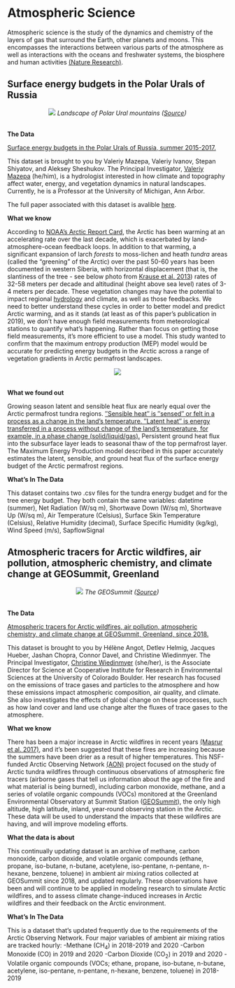 # **Atmospheric Science** {-#atmo}

Atmospheric science is the study of the dynamics and chemistry of the layers of gas that surround the Earth, other planets and moons. This encompasses the interactions between various parts of the atmosphere as well as interactions with the oceans and freshwater systems, the biosphere and human activities [(Nature Research)](https://www.nature.com/subjects/atmospheric-science). 

## Surface energy budgets in the Polar Urals of Russia {-#atmo-section}

<center>
![](images/ural.jpg)
*Landscape of Polar Ural mountains ([Source](https://peakvisor.com/range/ural-mountains.html))*
</center>
<br>
<p>

**The Data**

[Surface energy budgets in the Polar Urals of Russia, summer 2015-2017.](https://arcticdata.io/catalog/view/doi:10.18739/A2C824D80)

This dataset is brought to you by Valeriy Mazepa, Valeriy Ivanov, Stepan Shiyatov, and Aleksey Sheshukov. The Principal Investigator, [Valeriy Mazepa](https://cee.engin.umich.edu/people/valeriy-ivanov/) (he/him), is a hydrologist interested in how climate and topography affect water, energy, and vegetation dynamics in natural landscapes. Currently, he is a Professor at the University of Michigan, Ann Arbor.

The full paper associated with this dataset is avalible [here](https://agupubs.onlinelibrary.wiley.com/doi/abs/10.1029/2019JD030650).

**What we know**

According to [NOAA's Arctic Report Card](https://arctic.noaa.gov/Report-Card/Report-Card-2020/ArtMID/7975/ArticleID/878/Surface-Air-Temperature), the Arctic has been warming at an accelerating rate over the last decade, which is exacerbated by land-atmosphere-ocean feedback loops. In addition to that warming, a significant expansion of larch *forests* to moss-lichen and heath *tundra* areas (called the "greening" of the Arctic) over the past 50-60 years has been documented in western Siberia, with horizontal displacement (that is, the slantiness of the tree - see below photo from [Krause et al. 2013](https://doi.org/10.1016/j.foreco.2013.03.048)) rates of 32-58 meters per decade and altitudinal (height above sea level) rates of 3-4 meters per decade. These vegetation changes may have the potential to impact regional [hydrology](https://www.usgs.gov/special-topic/water-science-school/science/what-hydrology) and climate, as well as those feedbacks. We need to better understand these cycles in order to better model and predict Arctic warming, and as it stands (at least as of this paper's publication in 2019), we don't have enough field measurements from meteorological stations to quantify what's happening. Rather than focus on getting those field measurements, it's more efficient to use a model. This study wanted to confirm that the maximum entropy production (MEP) model would be accurate for predicting energy budgets in the Arctic across a range of vegetation gradients in Arctic permafrost landscapes.

<center>
![](images/horizontaldisplacement.jpg)
</center>
<br>
<p>

**What we found out**

Growing season latent and sensible heat flux are nearly equal over the Arctic permafrost tundra regions. [″Sensible heat″ is ″sensed″ or felt in a process as a change in the land's temperature. ″Latent heat″ is energy transferred in a process without change of the land's temperature, for example, in a phase change (solid/liquid/gas).](https://en.wikipedia.org/wiki/Latent_heat#Usage) Persistent ground heat flux into the subsurface layer leads to seasonal thaw of the top permafrost layer. The Maximum Energy Production model described in this paper accurately estimates the latent, sensible, and ground heat flux of the surface energy budget of the Arctic permafrost regions.

**What's In The Data**

This dataset contains two .csv files for the tundra energy budget and for the tree energy budget. They both contain the same variables: datetime (summer),	Net Radiation (W/sq m),	Shortwave Down (W/sq m),	Shortwave Up (W/sq m),	Air Temperature (Celsius),	Surface Skin Temperature (Celsius),	Relative Humidity (decimal),	Surface Specific Humidity (kg/kg),	Wind Speed (m/s),	SapflowSignal

## Atmospheric tracers for Arctic wildfires, air pollution, atmospheric chemistry, and climate change at GEOSummit, Greenland {-#section-two}

<center>
![](images/airgeo.jpg)
*The GEOSummit ([Source](https://www.geosummit.org/))*
</center>
<br>
<p>
**The Data**

[Atmospheric tracers for Arctic wildfires, air pollution, atmospheric chemistry, and climate change at GEOSummit, Greenland, since 2018.](https://arcticdata.io/catalog/view/urn%3Auuid%3A61c15d4d-5a8d-4ac7-82ae-7c1759b5b1ad)

This dataset is brought to you by Hélène Angot, Detlev Helmig, Jacques Hueber, Jashan Chopra, Connor Davel, and Christine Wiedinmyer. The Principal Investigator, [Christine Wiedinmyer](https://cires.colorado.edu/administration/christine-wiedinmyer) (she/her), is the Associate Director for Science at Cooperative Institute for Research in Environmental Sciences at the University of Colorado Boulder. Her research has focused on the emissions of trace gases and particles to the atmosphere and how these emissions impact atmospheric composition, air quality, and climate. She also investigates the effects of global change on these processes, such as how land cover and land use change alter the fluxes of trace gases to the atmosphere. 

**What we know**

There has been a major increase in Arctic wildfires in recent years [(Masrur et al. 2017)](https://doi.org/10.1088/1748-9326/aa9a76), and it's been suggested that these fires are increasing because the summers have been drier as a result of higher temperatures. This NSF-funded Arctic Observing Network [(AON)](https://www.nsf.gov/funding/pgm_summ.jsp?pims_id=503222) project focused on the study of Arctic tundra wildfires through continuous observations of atmospheric fire tracers (airborne gases that tell us information about the age of the fire and what material is being burned), including carbon monoxide, methane, and a series of volatile organic compounds (VOCs) monitored at the Greenland Environmental Observatory at Summit Station ([GEOSummit](https://www.geosummit.org/)), the only high altitude, high latitude, inland, year‐round observing station in the Arctic. These data will be used to understand the impacts that these wildfires are having, and will improve modeling efforts. 

**What the data is about**

This continually updating dataset is an archive of methane, carbon monoxide, carbon dioxide, and volatile organic compounds (ethane, propane, iso-butane, n-butane, acetylene, iso-pentane, n-pentane, n-hexane, benzene, toluene) in ambient air mixing ratios collected at GEOSummit since 2018, and updated regularly. These observations have been and will continue to be applied in modeling research to simulate Arctic wildfires, and to assess climate change-induced increases in Arctic wildfires and their feedback on the Arctic environment.

**What's In The Data**

This is a dataset that's updated frequently due to the requirements of the Arctic Observing Network. Four major variables of ambient air mixing ratios are tracked hourly:
-Methane (CH<sub>4</sub>) in 2018-2019 and 2020
-Carbon Monoxide (CO) in 2019 and 2020
-Carbon Dioxide (CO<sub>2</sub>) in 2019 and 2020
-Volatile organic compounds (VOCs; ethane, propane, iso-butane, n-butane, acetylene, iso-pentane, n-pentane, n-hexane, benzene, toluene) in 2018-2019